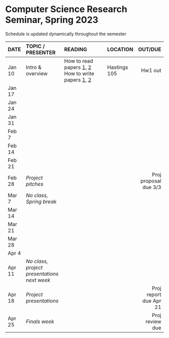 <h1> Computer Science Research Seminar, Spring 2023 </h1>
Schedule is updated dynamically throughout the semester
</br>

<font size="3">

| DATE        | TOPIC / PRESENTER |READING           |LOCATION |      OUT/DUE |
| ------   |:------------------|:---------------------------------|:------| --------:| 
| Jan 10 | Intro & overview |  How to read papers [1](https://dl.acm.org/citation.cfm?id=1595493), [2](https://dl.acm.org/citation.cfm?id=1273458)<br>How to write papers [1](https://homes.cs.washington.edu/~mernst/advice/write-technical-paper.html), [2](https://www.nature.com/articles/d41586-019-02918-5)       | Hastings 105 |  Hw1 out | 
| Jan 17 |  |   |  |   | 
| Jan 24 |  |   |  |   | 
| Jan 31 |  |   |  |   | 
| Feb 7 |  |   |  |   | 
| Feb 14 |  |   |  |   | 
| Feb 21 |  |   |  |   | 
| Feb 28 | *Project pitches* |   |  | Proj proposal due 3/3  | 
| Mar 7 | *No class, Spring break* |   |  |   | 
| Mar 14 |  |   |  |   | 
| Mar 21 |  |   |  |   | 
| Mar 28 |  |   |  |   | 
| Apr 4 |  |   |  |   | 
| Apr 11 | *No class, project presentations next week* |   |  |   | 
| Apr 18 | *Project presentations* |   |  | Proj report due Apr 21  | 
| Apr 25 |  *Finals week* |            |            | Proj review due   | 
</font>







